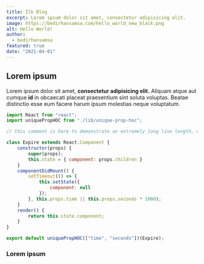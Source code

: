 ```yaml
---
title: İlk Blog
excerpt: Lorem ipsum dolor sit amet, consectetur adipisicing elit.
image: https://bedirhansamsa.com/hello_world_new_black.png
alt: Hello World!
author:
  - bedirhansamsa
featured: true
date: "2021-04-01"
---
```

## Lorem ipsum
Lorem ipsum dolor sit amet, **consectetur adipisicing elit.** Aliquam atque aut cumque **id** in obcaecati placeat praesentium sint soluta voluptas. Beatae distinctio esse eum facere harum ipsum molestias neque voluptatum.
```js
import React from "react";
import uniquePropHOC from "./lib/unique-prop-hoc";

// this comment is here to demonstrate an extremely long line length, well beyond what you should probably allow in your own code, though sometimes you'll be highlighting code you can't refactor, which is unfortunate but should be handled gracefully

class Expire extends React.Component {
    constructor(props) {
        super(props);
        this.state = { component: props.children }
    }
    componentDidMount() {
        setTimeout(() => {
            this.setState({
                component: null
            });
        }, this.props.time || this.props.seconds * 1000);
    }
    render() {
        return this.state.component;
    }
}

export default uniquePropHOC(["time", "seconds"])(Expire);
```


### Lorem ipsum